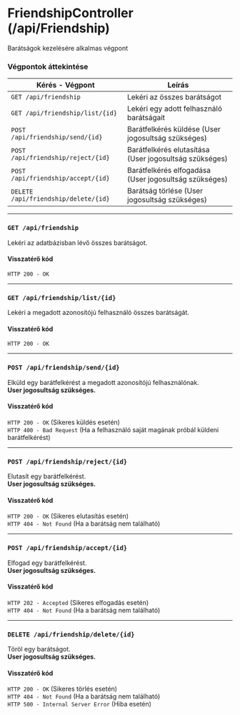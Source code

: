 #  FriendshipController (/api/Friendship)
Barátságok kezelésére alkalmas végpont

### Végpontok áttekintése

| Kérés - Végpont | Leírás |
| --------------- | ------ |
| `GET /api/friendship` | Lekéri az összes barátságot |
| `GET /api/friendship/list/{id}` | Lekéri egy adott felhasználó barátságait |
| `POST /api/friendship/send/{id}` | Barátfelkérés küldése (User jogosultság szükséges) |
| `POST /api/friendship/reject/{id}` | Barátfelkérés elutasítása (User jogosultság szükséges) |
| `POST /api/friendship/accept/{id}` | Barátfelkérés elfogadása (User jogosultság szükséges) |
| `DELETE /api/friendship/delete/{id}` | Barátság törlése (User jogosultság szükséges) |

---

### `GET /api/friendship`
Lekéri az adatbázisban lévő összes barátságot.

#### Visszatérő kód
`HTTP 200 - OK`

---

### `GET /api/friendship/list/{id}`
Lekéri a megadott azonosítójú felhasználó összes barátságát.

#### Visszatérő kód
`HTTP 200 - OK`

---

### `POST /api/friendship/send/{id}`
Elküld egy barátfelkérést a megadott azonosítójú felhasználónak.  
**User jogosultság szükséges.**

#### Visszatérő kód
`HTTP 200 - OK` (Sikeres küldés esetén)  
`HTTP 400 - Bad Request` (Ha a felhasználó saját magának próbál küldeni barátfelkérést)

---

### `POST /api/friendship/reject/{id}`
Elutasít egy barátfelkérést.  
**User jogosultság szükséges.**

#### Visszatérő kód
`HTTP 200 - OK` (Sikeres elutasítás esetén)  
`HTTP 404 - Not Found` (Ha a barátság nem található)

---

### `POST /api/friendship/accept/{id}`
Elfogad egy barátfelkérést.  
**User jogosultság szükséges.**

#### Visszatérő kód
`HTTP 202 - Accepted` (Sikeres elfogadás esetén)  
`HTTP 404 - Not Found` (Ha a barátság nem található)

---

### `DELETE /api/friendship/delete/{id}`
Töröl egy barátságot.  
**User jogosultság szükséges.**

#### Visszatérő kód
`HTTP 200 - OK` (Sikeres törlés esetén)  
`HTTP 404 - Not Found` (Ha a barátság nem található)  
`HTTP 500 - Internal Server Error` (Hiba esetén)
